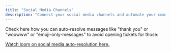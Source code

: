 ```yaml
---
title: "Social Media Channels"
description: "Connect your social media channels and automate your community management on all relevant socials."
---
```


Check here how you can auto-resolve messages like "thank you" or "woowww" or "emoji-only-messages" to avoid opening tickets for those:

[Watch loom on social media auto-resolution here.](https://www.loom.com/share/6db1e7277bc94723b78d84c9876e8dd8?sid=88241c30-cb25-4c61-aa47-2fdffb4281a1)